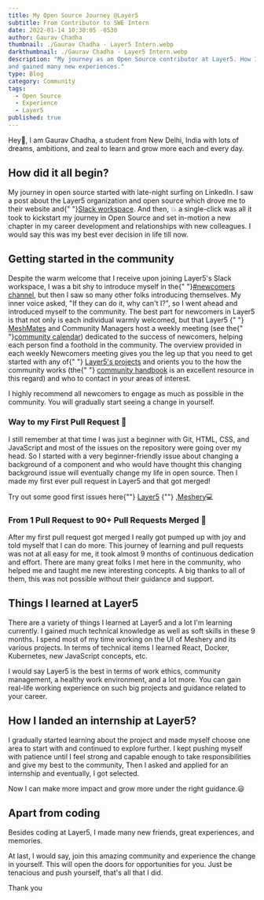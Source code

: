 ```yaml
---
title: My Open Source Journey @Layer5
subtitle: From Contributor to SWE Intern
date: 2022-01-14 10:30:05 -0530
author: Gaurav Chadha
thumbnail: ./Gaurav Chadha - Layer5 Intern.webp
darkthumbnail: ./Gaurav Chadha - Layer5 Intern.webp
description: "My journey as an Open Source contributor at Layer5. How I started from scratch, got involved in this community
and gained many new experiences."
type: Blog
category: Community
tags:
  - Open Source
  - Experience
  - Layer5
published: true
---
```



<BlogWrapper>
<p>
  Hey👋, I am Gaurav Chadha, a student from New Delhi, India with lots of dreams, ambitions, and zeal to learn and grow more each and every day.
</p>
<h2 id="journey">How did it all begin?</h2>
<p>
My journey in open source started with late-night surfing on LinkedIn.
I saw a post about the Layer5 organization and open source which drove me to their website and{" "}<a href = "https://slack.layer5.io">Slack workspace</a>. And then, 💥 a single-click was all it took to kickstart my journey in Open Source and set in-motion a new chapter in my career development and relationships with new colleagues. 
I would say this was my best ever decision in life till now.
</p>
<h2 id="firs-pr">Getting started in the community</h2>
<p>
Despite the warm welcome that I receive upon joining Layer5's Slack workspace, I was a bit shy to introduce myself in the{" "}<a href = "https://layer5io.slack.com/archives/C019426UBNY">#newcomers channel</a>, but then I saw so many other folks introducing themselves. My inner voice asked, "If they can do it, why can't I?", so I went ahead and introduced myself to the community. 
The best part for newcomers in Layer5 is that not only is each individual warmly welcomed, but that
Layer5 {" "} <a href = "https://layer5.io/community/meshmates">MeshMates</a> and Community Managers host a weekly meeting (see the{" "}<a href = "https://layer5.io/community/calendar">community calendar</a>) dedicated to the success of newcomers, helping each person find a foothold in the community. The overview provided in each weekly Newcomers meeting gives you the leg up that you need to get started with any of{" "} <a href = "https://layer5.io/projects">Layer5's projects</a> and orients you to the how the community works (the{" "} <a href = "https://layer5.io/community/handbook">community handbook</a> is an excellent resource in this regard) and who to contact in your areas of interest.
</p>
<p>
  I highly recommend all newcomers to engage as much as possible in the community. You will gradually start seeing a change in yourself.
</p>

<h3 id="first-pr">Way to my First Pull Request 🏁</h3>
<p>
I still remember at that time I was just a beginner with Git, HTML, CSS, and JavaScript and most of the issues on the repository were going over my head. 
So I started with a very beginner-friendly issue about changing a background of a component and who would have thought this changing background issue will eventually change my life in open source. 
Then I made my first ever pull request in Layer5 and that got merged!
</p>
<p>
Try out some good first issues here{""} <a href = "https://github.com/layer5io/layer5/issues?q=is%3Aissue+is%3Aopen+sort%3Aupdated-desc+label%3A%22good+first+issue%22">Layer5</a> {""} ,<a href = "https://github.com/meshery/meshery/issues?q=is%3Aissue+is%3Aopen+sort%3Aupdated-desc+label%3A%22good+first+issue%22">Meshery</a>💻
</p>
<h3 id="more-prs">From 1 Pull Request to 90+ Pull Requests Merged 🚀</h3>
<p>
 After my first pull request got merged I really got pumped up with joy and told myself that I can do more. This journey of learning and pull requests was not at all easy for me, it took almost 9 months of continuous dedication and effort. There are many great folks I met here in the community, who helped me and taught me new interesting concepts. 
 A big thanks to all of them, this was not possible without their guidance and support.
</p>
<h2 id="learnings-at-Layer5">Things I learned at Layer5</h2>
<p>
   There are a variety of things I learned at Layer5 and a lot I'm learning currently. I gained much technical knowledge as well as soft skills in these 9 months. I spend most of my time working on the UI of Meshery and its various projects. 
   In terms of technical items I learned React, Docker, Kubernetes, new JavaScript concepts, etc.
</p>
<p>
  I would say Layer5 is the best in terms of work ethics, community management, a healthy work environment, and a lot more. 
  You can gain real-life working experience on such big projects and guidance related to your career.
</p>
<h2 id="learnings-at-Layer5">How I landed an internship at Layer5?</h2>
<p>
  I gradually started learning about the project and made myself choose one area to start with and continued to explore further. I kept pushing myself with patience until I feel strong and capable enough to
  take responsibilities and give my best to the community, Then I asked and applied for an internship and eventually, I got selected.
</p>
<p>Now I can make more impact and grow more under the right guidance.😃</p>
<h2 id="apart-from-coding">Apart from coding</h2>
<p>
  Besides coding at Layer5, I made many new friends, great experiences, and memories.
</p>
<p>
  At last, I would say, join this amazing community and experience the change in yourself. This will open the doors for opportunities for you. Just be tenacious and push yourself, that's all that I did.
</p>
<p>
  Thank you
</p>

</BlogWrapper>
